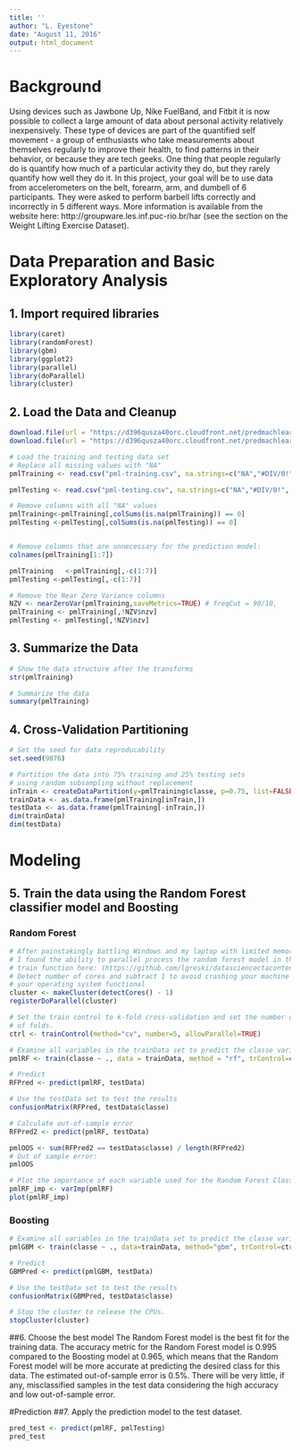 ---
title: ''
author: "L. Eyestone"
date: "August 11, 2016"
output: html_document
---


# Background

Using devices such as Jawbone Up, Nike FuelBand, and Fitbit it is now possible to collect a large amount of data about personal activity relatively inexpensively. These type of devices are part of the quantified self movement - a group of enthusiasts who take measurements about themselves regularly to improve their health, to find patterns in their behavior, or because they are tech geeks. One thing that people regularly do is quantify how much of a particular activity they do, but they rarely quantify how well they do it. In this project, your goal will be to use data from accelerometers on the belt, forearm, arm, and dumbell of 6 participants. They were asked to perform barbell lifts correctly and incorrectly in 5 different ways. More information is available from the website here: http://groupware.les.inf.puc-rio.br/har (see the section on the Weight Lifting Exercise Dataset).

# Data Preparation and Basic Exploratory Analysis
## 1. Import required libraries
```{r echo=TRUE}
library(caret)
library(randomForest)
library(gbm)
library(ggplot2)
library(parallel)
library(doParallel)
library(cluster)
```

## 2. Load the Data and Cleanup
```{r echo=TRUE}
download.file(url = "https://d396qusza40orc.cloudfront.net/predmachlearn/pml-training.csv", destfile = "pml-training.csv")
download.file(url = "https://d396qusza40orc.cloudfront.net/predmachlearn/pml-testing.csv", destfile = "pml-testing.csv")

# Load the training and testing data set
# Replace all missing values with "NA"
pmlTraining <- read.csv("pml-training.csv", na.strings=c("NA","#DIV/0!", ""))

pmlTesting <- read.csv("pml-testing.csv", na.strings=c("NA","#DIV/0!", ""))

# Remove columns with all "NA" values
pmlTraining<-pmlTraining[,colSums(is.na(pmlTraining)) == 0]
pmlTesting <-pmlTesting[,colSums(is.na(pmlTesting)) == 0]


# Remove columns that are unnecessary for the prediction model:
colnames(pmlTraining[1:7])

pmlTraining   <-pmlTraining[,-c(1:7)]
pmlTesting <-pmlTesting[,-c(1:7)]

# Remove the Near Zero Variance columns
NZV <- nearZeroVar(pmlTraining,saveMetrics=TRUE) # freqCut = 90/10, 
pmlTraining <- pmlTraining[,!NZV$nzv]
pmlTesting <- pmlTesting[,!NZV$nzv]

```

## 3. Summarize the Data
```{r echo=TRUE}
# Show the data structure after the transforms
str(pmlTraining)

# Summarize the data
summary(pmlTraining)

```
## 4. Cross-Validation Partitioning
```{r echo=TRUE}
# Set the seed for data reproducability
set.seed(9876)

# Partition the data into 75% training and 25% testing sets
# using random subsampling without replacement
inTrain <- createDataPartition(y=pmlTraining$classe, p=0.75, list=FALSE)
trainData <- as.data.frame(pmlTraining[inTrain,])
testData <- as.data.frame(pmlTraining[-inTrain,])
dim(trainData)
dim(testData)
```
# Modeling
## 5. Train the data using the Random Forest classifier model and Boosting
### Random Forest
```{r echo=TRUE}
# After painstakingly battling Windows and my laptop with limited memory and processors,
# I found the ability to parallel process the random forest model in the 
# train function here: (https://github.com/lgreski/datasciencectacontent/blob/master/markdown/pml-randomForestPerformance.md)
# Detect number of cores and subtract 1 to avoid crashing your machine by keeping
# your operating system functional
cluster <- makeCluster(detectCores() - 1)
registerDoParallel(cluster)

# Set the train control to k-fold cross-validation and set the number of the quantity
# of folds.
ctrl <- trainControl(method="cv", number=5, allowParallel=TRUE)

# Examine all variables in the trainData set to predict the classe variable
pmlRF <- train(classe ~ ., data = trainData, method = "rf", trControl=ctrl)

# Predict
RFPred <- predict(pmlRF, testData)

# Use the testData set to test the results
confusionMatrix(RFPred, testData$classe)

# Calculate out-of-sample error
RFPred2 <- predict(pmlRF, testData)

pmlOOS <- sum(RFPred2 == testData$classe) / length(RFPred2)
# Out of sample error:
pmlOOS

# Plot the importance of each variable used for the Random Forest Classifier model
pmlRF_imp <- varImp(pmlRF)
plot(pmlRF_imp)
```

### Boosting
```{r echo=TRUE}
# Examine all variables in the trainData set to predict the classe variable
pmlGBM <- train(classe ~ ., data=trainData, method="gbm", trControl=ctrl, verbose=FALSE)

# Predict
GBMPred <- predict(pmlGBM, testData)

# Use the testData set to test the results
confusionMatrix(GBMPred, testData$classe)

# Stop the cluster to release the CPUs.
stopCluster(cluster)
```

##6. Choose the best model
The Random Forest model is the best fit for the training data. The accuracy metric for the Random Forest model is 0.995 compared to the Boosting model at 0.965, which means that the Random Forest model will be more accurate at predicting the desired class for this data. The estimated out-of-sample error is 0.5%. There will be very little, if any, misclassified samples in the test data considering the high accuracy and low out-of-sample error.

#Prediction
##7. Apply the prediction model to the test dataset.
```{r echo=TRUE}
pred_test <- predict(pmlRF, pmlTesting)
pred_test
```
